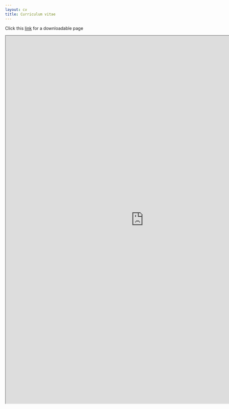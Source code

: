 ```yaml
---
layout: cv
title: Curriculum vitae
---
```


Click this [link](https://russlewisbo.github.io/markdown-cv/) for a downloadable page

```{=html}
<iframe width="900" height="1200" src="https://russlewisbo.github.io/markdown-cv/"></iframe>
```

